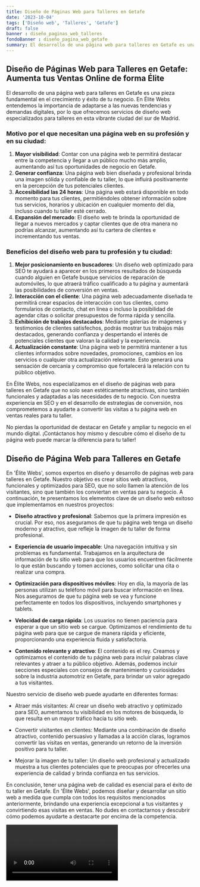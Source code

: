 ```yaml
---
title: Diseño de Páginas Web para Talleres en Getafe
date: '2023-10-04'
tags: ['Diseño web', 'Talleres', 'Getafe']
draft: false
banner : diseño_paginas_web_talleres
fondoBanner : diseño_pagina_web_getafe
summary: El desarrollo de una página web para talleres en Getafe es una pieza fundamental en el crecimiento y éxito de tu negocio. En Élite Webs entendemos la importancia de adaptarse a las nuevas tendencias y demandas digitales, por lo que ofrecemos servicios de diseño web especializados para talleres en esta vibrante ciudad del sur de Madrid.
---
```


## Diseño de Páginas Web para Talleres en Getafe: Aumenta tus Ventas Online de forma Élite

El desarrollo de una página web para talleres en Getafe es una pieza fundamental en el crecimiento y éxito de tu negocio. En Élite Webs entendemos la importancia de adaptarse a las nuevas tendencias y demandas digitales, por lo que ofrecemos servicios de diseño web especializados para talleres en esta vibrante ciudad del sur de Madrid.

### Motivo por el que necesitan una página web en su profesión y en su ciudad:

1. **Mayor visibilidad**: Contar con una página web te permitirá destacar entre la competencia y llegar a un público mucho más amplio, aumentando así tus oportunidades de negocio en Getafe.
2. **Generar confianza**: Una página web bien diseñada y profesional brinda una imagen sólida y confiable de tu taller, lo que influirá positivamente en la percepción de tus potenciales clientes.
3. **Accesibilidad las 24 horas**: Una página web estará disponible en todo momento para tus clientes, permitiéndoles obtener información sobre tus servicios, horarios y ubicación en cualquier momento del día, incluso cuando tu taller esté cerrado.
4. **Expansión del mercado**: El diseño web te brinda la oportunidad de llegar a nuevos mercados y captar clientes que de otra manera no podrías alcanzar, aumentando así tu cartera de clientes e incrementando tus ventas.

### Beneficios del diseño web para tu profesión y tu ciudad:

1. **Mejor posicionamiento en buscadores**: Un diseño web optimizado para SEO te ayudará a aparecer en los primeros resultados de búsqueda cuando alguien en Getafe busque servicios de reparación de automóviles, lo que atraerá tráfico cualificado a tu página y aumentará las posibilidades de conversión en ventas.
2. **Interacción con el cliente**: Una página web adecuadamente diseñada te permitirá crear espacios de interacción con tus clientes, como formularios de contacto, chat en línea o incluso la posibilidad de agendar citas o solicitar presupuestos de forma rápida y sencilla.
3. **Exhibición de trabajos destacados**: Mediante galerías de imágenes y testimonios de clientes satisfechos, podrás mostrar tus trabajos más destacados, generando confianza y despertando el interés de potenciales clientes que valoran la calidad y la experiencia.
4. **Actualización constante**: Una página web te permitirá mantener a tus clientes informados sobre novedades, promociones, cambios en los servicios o cualquier otra actualización relevante. Esto generará una sensación de cercanía y compromiso que fortalecerá la relación con tu público objetivo.

En Élite Webs, nos especializamos en el diseño de páginas web para talleres en Getafe que no solo sean estéticamente atractivas, sino también funcionales y adaptadas a las necesidades de tu negocio. Con nuestra experiencia en SEO y en el desarrollo de estrategias de conversión, nos comprometemos a ayudarte a convertir las visitas a tu página web en ventas reales para tu taller.

No pierdas la oportunidad de destacar en Getafe y ampliar tu negocio en el mundo digital. ¡Contáctanos hoy mismo y descubre cómo el diseño de tu página web puede marcar la diferencia para tu taller!

<GifSeo />

<Cta />

## Diseño de Página Web para Talleres en Getafe

En 'Élite Webs', somos expertos en diseño y desarrollo de páginas web para talleres en Getafe. Nuestro objetivo es crear sitios web atractivos, funcionales y optimizados para SEO, que no solo llamen la atención de los visitantes, sino que también los conviertan en ventas para tu negocio. A continuación, te presentamos los elementos clave de un diseño web exitoso que implementamos en nuestros proyectos:

- **Diseño atractivo y profesional**: Sabemos que la primera impresión es crucial. Por eso, nos aseguramos de que tu página web tenga un diseño moderno y atractivo, que refleje la imagen de tu taller de forma profesional.

- **Experiencia de usuario impecable**: Una navegación intuitiva y sin problemas es fundamental. Trabajamos en la arquitectura de información de tu sitio web para que los usuarios encuentren fácilmente lo que están buscando y tomen acciones, como solicitar una cita o realizar una compra.

- **Optimización para dispositivos móviles**: Hoy en día, la mayoría de las personas utilizan su teléfono móvil para buscar información en línea. Nos aseguramos de que tu página web se vea y funcione perfectamente en todos los dispositivos, incluyendo smartphones y tablets.

- **Velocidad de carga rápida**: Los usuarios no tienen paciencia para esperar a que un sitio web se cargue. Optimizamos el rendimiento de tu página web para que se cargue de manera rápida y eficiente, proporcionando una experiencia fluida y satisfactoria.

- **Contenido relevante y atractivo**: El contenido es el rey. Creamos y optimizamos el contenido de tu página web para incluir palabras clave relevantes y atraer a tu público objetivo. Además, podemos incluir secciones especiales con consejos de mantenimiento y curiosidades sobre la industria automotriz en Getafe, para brindar un valor agregado a tus visitantes.

Nuestro servicio de diseño web puede ayudarte en diferentes formas:

- Atraer más visitantes: Al crear un diseño web atractivo y optimizado para SEO, aumentamos tu visibilidad en los motores de búsqueda, lo que resulta en un mayor tráfico hacia tu sitio web.

- Convertir visitantes en clientes: Mediante una combinación de diseño atractivo, contenido persuasivo y llamadas a la acción claras, logramos convertir las visitas en ventas, generando un retorno de la inversión positivo para tu taller.

- Mejorar la imagen de tu taller: Un diseño web profesional y actualizado muestra a tus clientes potenciales que te preocupas por ofrecerles una experiencia de calidad y brinda confianza en tus servicios.

En conclusión, tener una página web de calidad es esencial para el éxito de tu taller en Getafe. En 'Élite Webs', podemos diseñar y desarrollar un sitio web a medida que cumpla con todos los requisitos mencionados anteriormente, brindando una experiencia excepcional a tus visitantes y convirtiendo esas visitas en ventas. No dudes en contactarnos y descubrir cómo podemos ayudarte a destacarte por encima de la competencia.

<Video />

<CtaBot job='Talleres' city='Getafe'/>

<Gmaps query='Getafe+españa+maps' />
